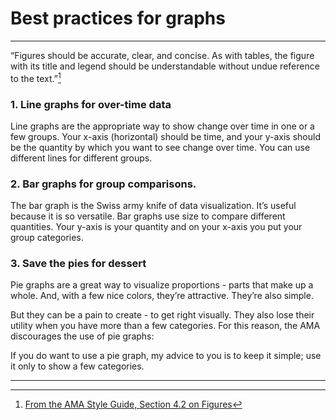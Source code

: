 # Best practices for graphs {.unnumbered}

------------------------------------------------------------------------

"Figures should be accurate, clear, and concise. As with tables, the figure with its title and legend should be understandable without undue reference to the text."[^graphs-1]

[^graphs-1]: [From the AMA Style Guide, Section 4.2 on Figures](https://academic.oup.com/amamanualofstyle/book/27941/chapter/207563838)

### 1. Line graphs for over-time data

Line graphs are the appropriate way to show change over time in one or a few groups. Your x-axis (horizontal) should be time, and your y-axis should be the quantity by which you want to see change over time. You can use different lines for different groups.

### 2. Bar graphs for group comparisons.

The bar graph is the Swiss army knife of data visualization. It's useful because it is so versatile. Bar graphs use size to compare different quantities. Your y-axis is your quantity and on your x-axis you put your group categories.

### 3. Save the pies for dessert

Pie graphs are a great way to visualize proportions - parts that make up a whole. And, with a few nice colors, they're attractive. They're also simple.

But they can be a pain to create - to get right visually. They also lose their utility when you have more than a few categories. For this reason, the AMA discourages the use of pie graphs:

If you do want to use a pie graph, my advice to you is to keep it simple; use it only to show a few categories.

------------------------------------------------------------------------
